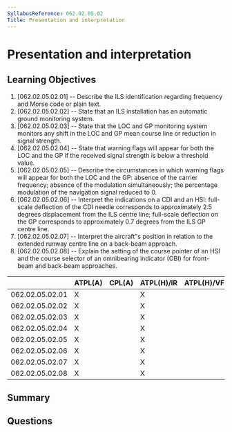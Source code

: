 ```yaml
---
SyllabusReference: 062.02.05.02
Title: Presentation and interpretation
---
```


# Presentation and interpretation

## Learning Objectives

1. [062.02.05.02.01] -- Describe the ILS identification regarding frequency and
   Morse code or plain text.
2. [062.02.05.02.02] -- State that an ILS installation has an automatic ground
   monitoring system.
3. [062.02.05.02.03] -- State that the LOC and GP monitoring system monitors any
   shift in the LOC and GP mean course line or reduction in signal strength.
4. [062.02.05.02.04] -- State that warning flags will appear for both the LOC
   and the GP if the received signal strength is below a threshold value.
5. [062.02.05.02.05] -- Describe the circumstances in which warning flags will
   appear for both the LOC and the GP: absence of the carrier frequency; absence
   of the modulation simultaneously; the percentage modulation of the navigation
   signal reduced to 0.
6. [062.02.05.02.06] -- Interpret the indications on a CDI and an HSI:
   full-scale deflection of the CDI needle corresponds to approximately 2.5
   degrees displacement from the ILS centre line; full-scale deflection on the
   GP corresponds to approximately 0.7 degrees from the ILS GP centre line.
7. [062.02.05.02.07] -- Interpret the aircraft"s position in relation to the
   extended runway centre line on a back-beam approach.
8. [062.02.05.02.08] -- Explain the setting of the course pointer of an HSI and
   the course selector of an omnibearing indicator (OBI) for front-beam and
   back-beam approaches.

|                 | ATPL(A) | CPL(A) | ATPL(H)/IR | ATPL(H)/VFR | CPL(H) | IR  | CBIR(A) |
| --------------- | ------- | ------ | ---------- | ----------- | ------ | --- | ------- |
| 062.02.05.02.01 | X       |        | X          |             |        | X   | X       |
| 062.02.05.02.02 | X       |        | X          |             |        | X   |         |
| 062.02.05.02.03 | X       |        | X          |             |        | X   |         |
| 062.02.05.02.04 | X       |        | X          |             |        | X   | X       |
| 062.02.05.02.05 | X       |        | X          |             |        | X   |         |
| 062.02.05.02.06 | X       |        | X          |             |        | X   | X       |
| 062.02.05.02.07 | X       |        | X          |             |        | X   |         |
| 062.02.05.02.08 | X       |        | X          |             |        | X   |         |

## Summary

## Questions
